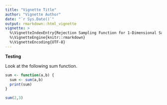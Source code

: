 ```yaml
---
title: "Vignette Title"
author: "Vignette Author"
date: "`r Sys.Date()`"
output: rmarkdown::html_vignette
vignette: >
  %\VignetteIndexEntry{Rejection Sampling Function for 1-Dimensional Samples}
  %\VignetteEngine{knitr::rmarkdown}
  %\VignetteEncoding{UTF-8}
---
```


**Testing**

Look at the following sum function.  
```r
sum <- function(a,b) {
  sum <- sum(a,b)
  print(sum)
}

sum(2,3)

```

```r

```

